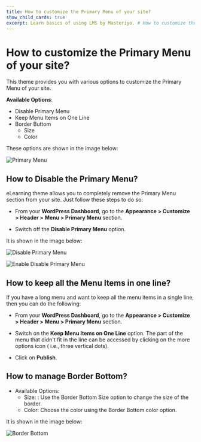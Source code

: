 ---
title: How to customize the Primary Menu of your site?
show_child_cards: true
excerpt: Learn basics of using LMS by Masteriyo. # How to customize the Primary Menu of your site.
---

# How to customize the Primary Menu of your site?

This theme provides you with various options to customize the Primary Menu of your site.

**Available Options**:

- Disable Primary Menu
- Keep Menu Items on One Line
- Border Buttom
  - Size
  - Color

These options are shown in the image below:

![Primary Menu](https://user-images.githubusercontent.com/109593521/183561797-b525c435-5436-4782-97d6-5780c6bf707f.png)


## How to Disable the Primary Menu?

eLearning  theme allows you to completely remove the Primary Menu section from your site. Just follow these steps to do so:

- From your **WordPress Dashboard**, go to the **Appearance > Customize > Header > Menu > Primary Menu** section.

- Switch off the **Disable Primary Menu** option.

It is shown in the image below:

![Disable Primary Menu](https://user-images.githubusercontent.com/109593521/183561665-188e9e91-a64f-4d93-a022-b1c4f0f403d9.png)

![Enable Disable Primary Menu](https://user-images.githubusercontent.com/109593521/183562044-0a2fc2b1-21c9-487b-8c30-cc204470d31c.png)


## How to keep all the Menu Items in one line?

If you have a long menu and want to keep all the menu items in a single line, then you can do the following:

- From your **WordPress Dashboard**, go to the **Appearance > Customize > Header > Menu > Primary Menu** section.

- Switch on the **Keep Menu Items on One Line** option. The part of the menu that didn't fit in the line can be accessed by clicking on the more options icon ( i.e., three vertical dots).

- Click on **Publish**. 

## How to manage Border Bottom?

- Available Options:
  - Size: : Use the Border Bottom Size option to change the size of the border.
  - Color: Choose the color using the Border Bottom color option.

It is shown in the image below:

![Border Bottom ](https://user-images.githubusercontent.com/109593521/183562664-32609e05-8a79-43e0-be7e-36f1fcd2e8af.png)



